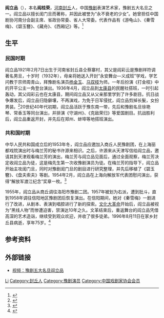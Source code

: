 {{藝人
|姓名     = 阎立品 
|類型     = 女演员
|圖片     = Yuju yanlipin (in 1932).png
|圖片尺寸 = 170px
|圖片簡介 = 
|原名     = 阎桂荣
|外文名   = 
|外文     =  
|羅馬拼音 = 
|英文名   = 
|暱稱     = 
|其他藝名 = 
|國籍     = {{PRC}}
|民族     = 汉族
|籍貫     = 
|出生日期 = 1921年2月7日
|出生地點 = {{ROC-1912}}[[河南省_(中华民国)|河南省]][[封丘县|封丘县]]
|逝世日期 = 1996年8月11日
|逝世地點 =
|職業     = [[豫剧|豫剧]]表演艺术家
|語言     = [[河南话|河南话]]
|教育程度 = 
|宗教信仰 =
|配偶     = 
|兒女     = 
|父母     = 
|音樂類型 = 
|演奏樂器 = 
|出道地點 = 
|出道作   = 
|出道日期 = 
|代表作   = 
|活躍年代 = 
|唱片公司 = 
|經紀公司 = 
|網站     = 
|相關團體 = 
|獎項     = 
|IMDb     = 
}}
'''阎立品'''（{{bd|1921年|2月7日|1996年|8月11日|catIdx=Yan,阎}}），本名'''阎桂荣'''，[[河南省|河南]][[封丘县|封丘]]人，中国[[豫剧|豫剧]]表演艺术家，豫剧五大名旦之一。阎立品以擅长闺门旦而著称，并因此被誉为“永不衰老的少女”。她曾担任中国剧协河南分会副主席、省政协常委、省人大常委。代表作品有《游龟山》、《秦雪梅》、《碧玉簪》、《藏舟》、《西厢记》等。<ref>{{cite web|url=http://history.xikao.com/person.php?name=%E9%98%8E%E7%AB%8B%E5%93%81|title=人物：阎立品|publisher=中国京剧戏考|date=|language=zh-hans|accessdate=2011-08-07|archive-date=2012-03-08|archive-url=https://web.archive.org/web/20120308183643/http://history.xikao.com/person.php?name=%E9%98%8E%E7%AB%8B%E5%93%81|dead-url=no}}</ref>

== 生平 ==
=== 民国时期 ===
阎立品1921年2月7日出生于河南省封丘县仝蔡寨村，其父是阎彩云是豫剧祥符调著名男旦，十岁时（1932年），母亲将她送入开封“永安舞台—义成班”学戏，学艺问教于宗师周青山，拜豫剧名演员[[杨金玉|杨金玉]]、[[马双枝|马双枝]]为师。一年后扮演《打金枝》中的开平公主一角登台演出。1936年4月，阎立品到[[太康县|太康县]]的民醒社搭班，一时引起轰动，其父阎彩云也在太康县，期间阎立品又从父亲那里学到了许多剧目。抗日战争爆发后，阎立品归隐僻壤，不再演戏，为免于日军侵扰，阎立品剪掉长髮，女扮男装。<ref>{{cite web|url=http://epaper.dahe.cn/dhb/htm2007/t20070111_801657.htm|title=坚守民族气节|publisher=大河报|date=2007年1月11日|language=zh-hans|accessdate=2011年12月22日|archive-date=2019年7月13日|archive-url=https://web.archive.org/web/20190713032947/http://epaper.dahe.cn/dhb/htm2007/t20070111_801657.htm|dead-url=no}}</ref>20世纪40年代初期，阎立品活跃于豫东南一带，先后和豫剧名旦徐艳琴、常香玉等同台演出，并排演《守湖州》、《克敌荣归》等爱国剧目。抗战胜利后，阎立品重返开封，并先后在郑州、蚌埠等地搭班演出。

=== 共和国时期 ===
中华人民共和国成立后的1953年冬，阎立品应邀加入商丘人民豫剧团，在上海丽都戏院演出时与梅兰芳的秘书许源来相识。之后，许源来从天津写信给阎立品，邀请其到天津观看梅兰芳的演出，梅兰芳与阎立品见面后，通过全面观察，梅兰芳决定收阎立品为徒，这是梅先生第一次收豫剧演员为徒。在梅兰芳的指导下，阎立品开始主攻闺门旦，同时对豫剧闺门旦的剧目进行研究整理，并先后移植了《碧玉簪》、《盘夫索夫》等剧。1954年2月，阎立品在上海向解放军代表团慰问演出，获得“解放军渡江纪念”奖章一枚。<ref>{{cite web|url=http://epaper.dahe.cn/dhb/htm2007/t20070125_820949.htm|title=拜梅兰芳为师|publisher=大河报|date=2007年1月25日|language=zh-hans|accessdate=2011年12月22日|archive-date=2016年3月6日|archive-url=https://web.archive.org/web/20160306134609/http://epaper.dahe.cn/dhb/htm2007/t20070125_820949.htm|dead-url=no}}</ref>

1955年，阎立品从商丘调往洛阳市豫剧二团。1957年被划为右派，遭到批斗，直到1958年调往信阳地区豫剧团后恢复演出。在信阳期间，她对《秦雪梅》一剧进行了改进，从剧本、表演到唱腔进行了新的探索。[[文化大革命|文化大革命]]开始后，阎立品被视为“黑线人物”而惨遭迫害，禁演达10年之久。文革结束后，重返舞台的阎立品凭借高深的艺术造诣，继续受到观众欢迎，并收了很多徒弟。1996年8月11日在家乡封丘县病逝，享年75岁。<ref>{{cite web|url=http://www.fj-archives.org.cn/XContentView.asp?CataLogCode=1390&Flowid=20460|title=档海拾贝|publisher=福建省档案馆转载《中国档案报》|date=2010年11月22日|language=zh-hans}}{{dead link|date=2018年5月 |bot=InternetArchiveBot |fix-attempted=yes }}</ref>

== 参考资料 ==
{{reflist}}

== 外部链接 ==
* [https://web.archive.org/web/20121015180453/http://bugu.cntv.cn/ent/variety/hxttk/classpage/video/20100325/100421.shtml 视频：豫剧五大名旦阎立品]

{{豫剧名角}}
{{中国戏剧家协会第四届理事会}}

{{Authority control}}
{{DEFAULTSORT:Yan lipin}}
[[Category:閻姓|Li]]
[[Category:封丘人|Category:封丘人]]
[[Category:豫剧演员|Category:豫剧演员]]
[[Category:中国戏剧家协会会员|Category:中国戏剧家协会会员]]